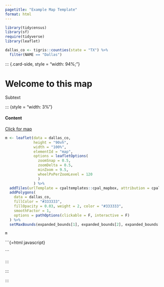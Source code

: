 ```yaml
---
pagetitle: "Example Map Template"
format: html
---
```


```r

library(tidycensus)
library(sf)
require(tidyverse)
library(leaflet)

dallas_co <- tigris::counties(state = "TX") %>%
  filter(NAME == "Dallas")

```

::: column-screen-inset

::: mainboxbox

::: mainbox

:::: card

::: cardbox

::: {.left-card-col .dark-col}

::: {.card-side, style = "width: 94%;"}

# Welcome to this map

::: subtext

Subtext

:::

:::

:::

::: right-card-col

::: {style = "width: 3%"}
:::

:::

::: card-side

#### Content

:::

:::

:::

::::

::: mapscroll-container

```{=html}

  <a href="javascript:void(0);" class="scroll-link" onclick="scrollToMap()">
      Click for map <i class="bi bi-chevron-down"></i>
  </a>

```

:::


```r

m <- leaflet(data = dallas_co, 
             height = "90vh", 
             width = "100%", 
             elementId = "map",
             options = leafletOptions(
               zoomSnap = 0.5,
               zoomDelta = 0.5,
               minZoom = 9.5,
               wheelPxPerZoomLevel = 120
               )
             ) %>%
  addTiles(urlTemplate = cpaltemplates::cpal_mapbox, attribution = cpaltemplates::cpal_leaflet) %>%
  addPolygons(
    data = dallas_co,
    fillColor = "#333333",
    fillOpacity = 0.03, weight = 2, color = "#333333",
    smoothFactor = 1,
    options = pathOptions(clickable = F, interactive = F)
  ) %>%
  setMaxBounds(expanded_bounds[1], expanded_bounds[2], expanded_bounds[3], expanded_bounds[4])

m

```


```{=html javascript}

<script>
function scrollToMap() {
    const element = document.getElementById('map');
    const headerOffset = 70; // height of your fixed header
    const elementPosition = element.getBoundingClientRect().top;
    const offsetPosition = elementPosition + window.pageYOffset - headerOffset;

    window.scrollTo({
        top: offsetPosition,
        behavior: 'smooth'
    });
}
</script>

```

:::

:::

:::